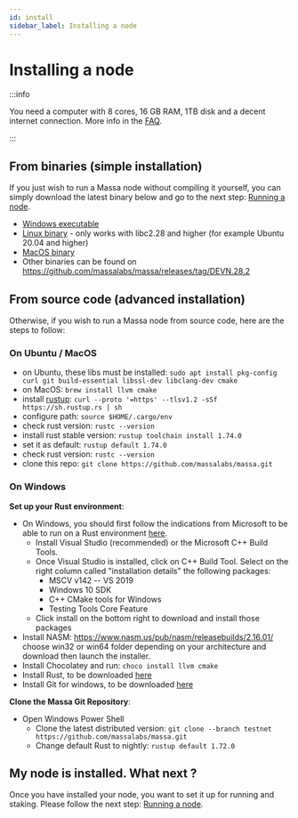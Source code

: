 ```yaml
---
id: install
sidebar_label: Installing a node
---
```


# Installing a node

:::info

You need a computer with 8 cores, 16 GB RAM, 1TB disk and a decent internet connection.
More info in the [FAQ](/docs/node/faq).

:::

## From binaries (simple installation)

If you just wish to run a Massa node without compiling it yourself, you can simply download the latest binary below and
go to the next step: [Running a node](/docs/node/run).

- [Windows executable](https://github.com/massalabs/massa/releases/download/DEVN.28.2/massa_DEVN.28.2_release_windows.zip)
- [Linux binary](https://github.com/massalabs/massa/releases/download/DEVN.28.2/massa_DEVN.28.2_release_linux.tar.gz) - 
only works with libc2.28 and higher (for example Ubuntu 20.04 and higher)
- [MacOS binary](https://github.com/massalabs/massa/releases/download/DEVN.28.2/massa_DEVN.28.2_release_macos_aarch64.tar.gz)
- Other binaries can be found on https://github.com/massalabs/massa/releases/tag/DEVN.28.2

## From source code (advanced installation)

Otherwise, if you wish to run a Massa node from source code, here are the steps to follow:

### On Ubuntu / MacOS

- on Ubuntu, these libs must be installed: ```sudo apt install pkg-config curl git build-essential libssl-dev libclang-dev cmake```
- on MacOS: ```brew install llvm cmake```
- install [rustup](https://www.rust-lang.org/tools/install): ```curl --proto '=https' --tlsv1.2 -sSf https://sh.rustup.rs | sh```
- configure path: ```source $HOME/.cargo/env```
- check rust version: ```rustc --version```
- install rust stable version: ```rustup toolchain install 1.74.0```
- set it as default: ```rustup default 1.74.0```
- check rust version: ```rustc --version```
- clone this repo: ```git clone https://github.com/massalabs/massa.git```

### On Windows

**Set up your Rust environment**:
- On Windows, you should first follow the indications from Microsoft to be able to run on a Rust environment [here](https://docs.microsoft.com/en-gb/windows/dev-environment/rust/setup).
    - Install Visual Studio (recommended) or the Microsoft C++ Build Tools.
    - Once Visual Studio is installed, click on C++ Build Tool. Select on the right column called "installation details" the following packages:
        - MSCV v142 -- VS 2019
        - Windows 10 SDK
        - C++ CMake tools for Windows
        - Testing Tools Core Feature
    - Click install on the bottom right to download and install those packages
- Install NASM: https://www.nasm.us/pub/nasm/releasebuilds/2.16.01/ choose win32 or win64 folder depending on your architecture and download then launch the installer.
- Install Chocolatey and run: ```choco install llvm cmake```
- Install Rust, to be downloaded [here](https://www.rust-lang.org/tools/install)
- Install Git for windows, to be downloaded [here](https://git-scm.com/download/win)

**Clone the Massa Git Repository**:
- Open Windows Power Shell
    - Clone the latest distributed version: ```git clone --branch testnet https://github.com/massalabs/massa.git```
    - Change default Rust to nightly: ```rustup default 1.72.0```


## My node is installed. What next ?

Once you have installed your node, you want to set it up for running and staking.
Please follow the next step: [Running a node](/docs/node/run).
